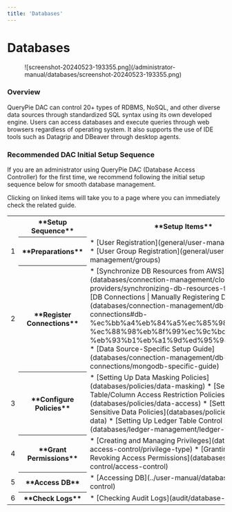 ```yaml
---
title: 'Databases'
---
```



# Databases

<figure data-layout="center" data-align="center">
![screenshot-20240523-193355.png](/administrator-manual/databases/screenshot-20240523-193355.png)
</figure>

### Overview

QueryPie DAC can control 20+ types of RDBMS, NoSQL, and other diverse data sources through standardized SQL syntax using its own developed engine. Users can access databases and execute queries through web browsers regardless of operating system. It also supports the use of IDE tools such as Datagrip and DBeaver through desktop agents.

### Recommended DAC Initial Setup Sequence

If you are an administrator using QueryPie DAC (Database Access Controller) for the first time, we recommend following the initial setup sequence below for smooth database management.

<Callout type="info">
Clicking on linked items will take you to a page where you can immediately check the related guide.
</Callout>

<table data-table-width="760" data-layout="default" local-id="732b2fe2-d76c-4f02-aa32-1d192dd4db6e">
<colgroup>
<col/>
<col/>
<col/>
</colgroup>
<tbody>
<tr>
<th>
</th>
<th>
**Setup Sequence**
</th>
<th>
**Setup Items**
</th>
</tr>
<tr>
<td>
1
</td>
<th>
**Preparations**
</th>
<td>
* [User Registration](general/user-management/users) 
* [User Group Registration](general/user-management/groups)
</td>
</tr>
<tr>
<td>
2
</td>
<th>
**Register Connections**
</th>
<td>
* [Synchronize DB Resources from AWS](databases/connection-management/cloud-providers/synchronizing-db-resources-from-aws)
* [DB Connections | Manually Registering DB Connections](databases/connection-management/db-connections#db-%ec%bb%a4%eb%84%a5%ec%85%98-%ec%88%98%eb%8f%99%ec%9c%bc%eb%a1%9c-%eb%93%b1%eb%a1%9d%ed%95%98%ea%b8%b0)
* [Data Source-Specific Setup Guide](databases/connection-management/db-connections/mongodb-specific-guide)
</td>
</tr>
<tr>
<td>
3
</td>
<th>
**Configure Policies**
</th>
<td>
* [Setting Up Data Masking Policies](databases/policies/data-masking)
* [Setting Up Table/Column Access Restriction Policies](databases/policies/data-access)
* [Setting Up Sensitive Data Policies](databases/policies/sensitive-data)
* [Setting Up Ledger Table Control Policies](databases/ledger-management/ledger-table-policy)
</td>
</tr>
<tr>
<td>
4
</td>
<th>
**Grant Permissions**
</th>
<td>
* [Creating and Managing Privileges](databases/db-access-control/privilege-type)
* [Granting and Revoking Access Permissions](databases/db-access-control/access-control)
</td>
</tr>
<tr>
<td>
5
</td>
<th>
**Access DB**
</th>
<td>
* [Accessing DB](../user-manual/database-access-control)
</td>
</tr>
<tr>
<td>
6
</td>
<th>
**Check Logs**
</th>
<td>
* [Checking Audit Logs](audit/database-logs)
</td>
</tr>
</tbody>
</table>
